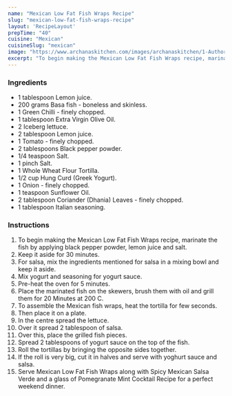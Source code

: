 ---
name: "Mexican Low Fat Fish Wraps Recipe"
slug: "mexican-low-fat-fish-wraps-recipe"
layout: 'RecipeLayout'
prepTime: "40"
cuisine: "Mexican"
cuisineSlug: "mexican"
image: "https://www.archanaskitchen.com/images/archanaskitchen/1-Author/Raksha_Kamat/Mexican_Low_Fat_Fish_Wraps.jpg"
excerpt: "To begin making the Mexican Low Fat Fish Wraps recipe, marinate the fish by applying black pepper powder, lemon juice and salt"
---

### Ingredients

- 1 tablespoon Lemon juice.
- 200 grams Basa fish - boneless and skinless.
- 1 Green Chilli - finely chopped.
- 1 tablespoon Extra Virgin Olive Oil.
- 2 Iceberg lettuce.
- 2 tablespoon Lemon juice.
- 1 Tomato - finely chopped.
- 2 tablespoons Black pepper powder.
- 1/4 teaspoon Salt.
- 1 pinch Salt.
- 1 Whole Wheat Flour Tortilla.
- 1/2 cup Hung Curd (Greek Yogurt).
- 1 Onion - finely chopped.
- 1 teaspoon Sunflower Oil.
- 2 tablespoon Coriander (Dhania) Leaves - finely chopped.
- 1 tablespoon Italian seasoning.

### Instructions

1. To begin making the Mexican Low Fat Fish Wraps recipe, marinate the fish by applying black pepper powder, lemon juice and salt.
1. Keep it aside for 30 minutes.
1. For salsa, mix the ingredients mentioned for salsa in a mixing bowl and keep it aside.
1. Mix yogurt and seasoning for yogurt sauce.
1. Pre-heat the oven for 5 minutes.
1. Place the marinated fish on the skewers, brush them with oil and grill them for 20 Minutes at 200 C.
1. To assemble the Mexican fish wraps, heat the tortilla for few seconds.
1. Then place it on a plate.
1. In the centre spread the lettuce.
1. Over it spread 2 tablespoon of salsa.
1. Over this, place the grilled fish pieces.
1. Spread 2 tablespoons of yogurt sauce on the top of the fish.
1. Roll the tortillas by bringing the opposite sides together.
1. If the roll is very big, cut it in halves and serve with yoghurt sauce and salsa.
1. Serve Mexican Low Fat Fish Wraps along with Spicy Mexican Salsa Verde and a glass of Pomegranate Mint Cocktail Recipe for a perfect weekend dinner.
